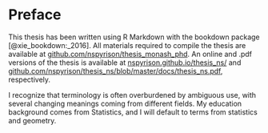 # Preface {-}

This thesis has been written using R Markdown with the bookdown package [@xie_bookdown:_2016].  All materials required to compile the thesis are available at [github.com/nspyrison/thesis_monash_phd](https://github.com/nspyrison/thesis_monash_phd). An online and .pdf versions of the thesis is available at [nspyrison.github.io/thesis_ns/](https://nspyrison.github.io/thesis_ns/) and [github.com/nspyrison/thesis_ns/blob/master/docs/thesis_ns.pdf](https://github.com/nspyrison/thesis_ns/blob/master/docs/thesis_ns.pdf), respectively.
<!-- The renv package has been used to create a reproducible environment to build the thesis from source (Ushey, 2019). -->

I recognize that terminology is often overburdened by ambiguous use, with several changing meanings coming from different fields. My education background comes from Statistics, and I will default to terms from statistics and geometry.

<!-- a much abreviated declaration -->
<!-- Chapter \@ref(ch-spinifex) has been published in _The R Journal_. Chapters \@ref(ch-userstudy) and \@ref(ch-cheem) have not been submitted yet. -->

